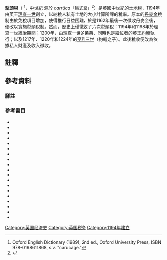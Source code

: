 '''犁頭稅'''（{{lang-en|Carucage}} {{pron-en|ˈkærəkɨdʒ}} <ref>Oxford English Dictionary (1989), 2nd ed., Oxford University Press, ISBN 978-0198611868, s.v. "carucage."</ref>，[[中世紀|中世紀]]{{lang-la|carrūcāgium}} 源於 ''carrūca''「輪式犁」<ref>{{Cite book|title=Medieval Latin: An Introduction and Bibliographical Guide|url=https://books.google.co.in/books?id=Bb32Th4WAK0C&redir_esc=y&hl=zh-CN|publisher=CUA Press|date=1996|isbn=978-0-8132-0842-8|language=en|first=Frank Anthony Carl|last=Mantello|first2=A. G.|last2=Rigg|pages=220}}</ref>）是英國中世紀的[[土地稅|土地稅]]，1194年由英王[[理查一世|理查一世]]創立，以納稅人私有土地的大小計算所課的稅率。原本的[[丹麥金|丹麥金]]稅制由於免稅項目增加，使得推行日益困難，於是1162年最後一次徵收丹麥金後，便改以實施犁頭稅制。然而，歷史上僅徵收了六次犁頭稅：1194年和1198年於理查一世統治期間；1200年，由理查一世的弟弟、同時也是繼位者的英王[[约翰_(英格兰国王)|約翰]]執行；以及1217年、1220年和1224年的[[亨利三世_(英格兰)|亨利三世]]（約翰之子）。此後稅收便改為依據私人財產及收入徵收。

== 註釋 ==
{{reflist|group=note}}

== 參考資料 ==
=== 腳註 ===
{{reflist}}

=== 參考書目 ===
{{ReflistH}}
* {{cite journal |author=Barratt, Nick |authorlink= Nick Barratt |title=The English Revenue of Richard I |url=https://archive.org/details/sim_english-historical-review_2001-06_116_467/page/635 |journal=[[The_English_Historical_Review|The English Historical Review]] | volume=116 |issue=467 |pages=635–656 |doi=10.1093/ehr/116.467.635|date=June 2001}}
* {{cite journal |author=Barratt, Nick |title=The Revenue of King John |journal=The English Historical Review |volume=111 |issue=443 |pages=835–855 |url=http://www.jstor.org/stable/577564 |format=fee required |date=September 1996 |access-date=2010-09-30 |archive-date=2019-12-06 |archive-url=https://web.archive.org/web/20191206152113/https://www.jstor.org/stable/577564 |dead-url=no }}
* {{cite book |author=Bartlett, Robert C. |authorlink=Robert Bartlett (historian)|title=England Under the Norman and Angevin Kings: 1075–1225 |url=https://archive.org/details/englandundernorm00bart_0 |publisher=[[Oxford_Clarendon_Press|Oxford Clarendon Press]] |location=Oxford |year=2000 |isbn=0-19-822741-8 }}
* {{cite journal |author=Campbell, James |title=Observations on English Government from the Tenth to the Twelfth Century |journal=Transactions of the Royal Historical Society, Fifth Series |volume=25 |year=1975 |pages=39–54 |url=http://www.jstor.org/stable/3679085 |format=fee required |access-date=2010-09-30 |archive-date=2019-12-06 |archive-url=https://web.archive.org/web/20191206140542/https://www.jstor.org/stable/3679085 |dead-url=no }}
* {{cite book|title=A Dictionary of Medieval Terms and Phrases|last=Coredon|first=Christopher |year=2007|edition=Reprint|publisher=D. S. Brewer|location=Woodbridge|isbn=9781843841388}}
* {{cite book |title= The Ties that Bound: Peasant Families in Medieval England |author=Hanawalt, Barbara A. |publisher=Oxford University Press |location=Oxford, UK |year=1986 |isbn=0-19-503649-2}}
* {{cite book |author=Harriss, G. L. |title=King, Parliament, and Public Finance in Medieval England to 1369 |url=https://archive.org/details/kingparliamentpu0000harr |publisher=Clarendon Press |location=Oxford |year=1975 |isbn=0-19-822435-4 |edition=1996 Sandpiper Books reprint }}
* {{cite book |author=Hudson, John |authorlink=John Hudson (historian) |title=The Formation of the English Common Law: Law and Society in England from the Norman Conquest to Magna Carta |url=https://archive.org/details/formationofengli00huds |publisher=Longman |location=New York |year=1996 |isbn=0-582-07027-9}}
* {{cite book |author=Huscroft, Richard |title=Ruling England 1042–1217 |publisher=Pearson/Longman |location=London |year=2005 |isbn=0-582-84882-2 }}
* {{cite book |author=Knowles, David |title=The Monastic Order in England: A History of its Development from the Times of St. Dunstan to the Fourth Lateran Council, 940–1216|authorlink=David Knowles |publisher=[[Cambridge_University_Press|Cambridge University Press]] |location=Cambridge, UK |year=1976 |edition= Second reprint |isbn=0-521-05479-6 }}
* {{cite book |author=Lawrence, C. H. |title=Medieval Monasticism: Forms of Religious Life in Western Europe in the Middle Ages |url=https://archive.org/details/medievalmonastic0000lawr_n3c1 |publisher=Longman |edition=Third|location=New York |year=2001 |isbn=0-582-40427-4}}
* {{cite book |author=Lyon, Bryce Dale |title=A Constitutional and Legal History of Medieval England|edition=Second |publisher=Norton |location=New York |year=1980 |isbn=0-393-95132-4 }}
* {{cite book |title=Medieval Latin: An Introduction and Bibliographical Guide |url=https://archive.org/details/medievallatinint0000unse |author=Mantella, F. A. C; Rigg, A. G. |year=1996 |publisher=The Catholic University of America Press |location=Washington, D. C. |isbn=0-8132-0841-6 }}
* {{cite book |author=Mitchell, Sydney Knox |title=Taxation in Medieval England |url=https://archive.org/details/taxationinmediev0000mitc |publisher=Archon Books |location=Hamden, CT |year=1971 |origyear=1951 |isbn=0-208-00956-6 }}
* {{cite book |title= The Governance of Mediaeval England |url= https://archive.org/details/governanceofmedi0000unse |last=Richardson |first= H. G. |coauthors=Sayles, G. O.|year=1963|publisher=[[Edinburgh_University_Press|Edinburgh University Press]]|location= Edinburgh}}
* {{cite book |title=A Companion to Medieval England 1066–1485|chapter=Government|pages=115–118 |last= Saul|first=Nigel |authorlink=Nigel Saul |year=2000 |publisher=Tempus |location= Stroud|isbn=0-7524-2969-8 }}
* {{cite book |title=A Companion to Medieval England 1066–1485|chapter=Justice|pages=151–154 |last= Saul|first=Nigel |year=2000 |publisher=Tempus |location= Stroud|isbn=0-7524-2969-8 }}
* {{cite book |author=Warren, W. L. |title=The Governance of Norman and Angevin England 1086–1272 |series=The Governance of England |publisher=Edward Arnold |location=London |isbn=0-7131-6378-X |year=1987 }}
* {{cite book |author=Warren, W. L. |title=King John |url=https://archive.org/details/kingjohn00wlwa |publisher=[[University_of_California_Press|University of California Press]] |location=Berkeley |year=1978 |isbn=0-520-03643-3 }}
{{ReflistF}}

{{Authority control}}
[[Category:英国经济史|Category:英国经济史]]
[[Category:英国税务|Category:英国税务]]
[[Category:1194年建立|Category:1194年建立]]